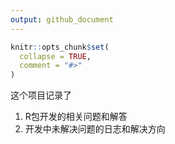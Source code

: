```yaml
---
output: github_document
---
```


<!-- README.md is generated from README.Rmd. Please edit that file -->

```r
knitr::opts_chunk$set(
  collapse = TRUE,
  comment = "#>"
)
```

这个项目记录了

1. R包开发的相关问题和解答
1. 开发中未解决问题的日志和解决方向

